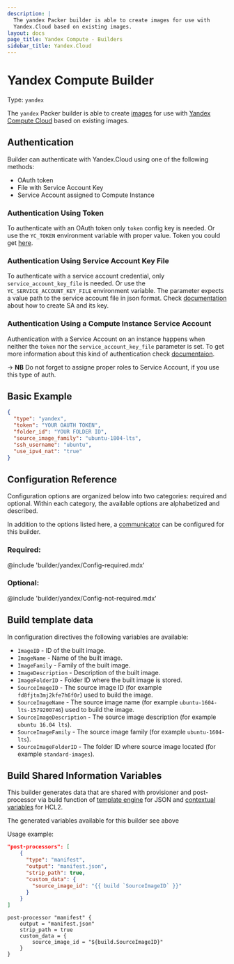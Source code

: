 ```yaml
---
description: |
  The yandex Packer builder is able to create images for use with
  Yandex.Cloud based on existing images.
layout: docs
page_title: Yandex Compute - Builders
sidebar_title: Yandex.Cloud
---
```


# Yandex Compute Builder

Type: `yandex`

The `yandex` Packer builder is able to create
[images](https://cloud.yandex.com/docs/compute/concepts/images) for use with
[Yandex Compute Cloud](https://cloud.yandex.com/docs/compute/)
based on existing images.

## Authentication

Builder can authenticate with Yandex.Cloud using one of the following methods:

- OAuth token
- File with Service Account Key
- Service Account assigned to Compute Instance

### Authentication Using Token

To authenticate with an OAuth token only `token` config key is needed.
Or use the `YC_TOKEN` environment variable with proper value. Token you could get [here](https://oauth.yandex.ru/authorize?response_type=token&client_id=1a6990aa636648e9b2ef855fa7bec2fb).

### Authentication Using Service Account Key File

To authenticate with a service account credential, only `service_account_key_file` is needed.
Or use the `YC_SERVICE_ACCOUNT_KEY_FILE` environment variable.
The parameter expects a value  path to the service account file in json format. Check [documentation](https://cloud.yandex.com/docs/cli/operations/authentication/service-account#auth-as-sa)
about how to create SA and its key.

### Authentication Using a Compute Instance Service Account

Authentication with a Service Account on an instance happens when neither the `token` nor the `service_account_key_file` parameter is set.
To get more information about this kind of authentication check [documentaion](https://cloud.yandex.com/docs/compute/operations/vm-connect/auth-inside-vm).

-> **NB** Do not forget to assigne proper roles to Service Account, if you use this type of auth.


## Basic Example

```json
{
  "type": "yandex",
  "token": "YOUR OAUTH TOKEN",
  "folder_id": "YOUR FOLDER ID",
  "source_image_family": "ubuntu-1804-lts",
  "ssh_username": "ubuntu",
  "use_ipv4_nat": "true"
}
```

## Configuration Reference

Configuration options are organized below into two categories: required and
optional. Within each category, the available options are alphabetized and
described.

In addition to the options listed here, a [communicator](/docs/templates/communicator)
can be configured for this builder.

### Required:

@include 'builder/yandex/Config-required.mdx'

### Optional:

@include 'builder/yandex/Config-not-required.mdx'


## Build template data

In configuration directives the following variables are available:

- `ImageID` - ID of the built image.
- `ImageName` - Name of the built image.
- `ImageFamily` - Family of the built image.
- `ImageDescription` - Description of the built image.
- `ImageFolderID` - Folder ID where the built image is stored.
- `SourceImageID` - The source image ID (for example `fd8fjtn3mj2kfe7h6f0r`) used to build the image.
- `SourceImageName` - The source image name (for example `ubuntu-1604-lts-1579200746`) used to build the image.
- `SourceImageDescription` - The source image description (for example `ubuntu 16.04 lts`).
- `SourceImageFamily` - The source image family (for example `ubuntu-1604-lts`).
- `SourceImageFolderID` - The folder ID where source image located (for example `standard-images`).


## Build Shared Information Variables

This builder generates data that are shared with provisioner and post-processor via build function of
[template engine](/docs/templates/engine) for JSON and [contextual variables](/docs/from-1.5/contextual-variables)
for HCL2.

The generated variables available for this builder see above

Usage example:

<Tabs>
<Tab heading="JSON">

```json
"post-processors": [
    {
      "type": "manifest",
      "output": "manifest.json",
      "strip_path": true,
      "custom_data": {
        "source_image_id": "{{ build `SourceImageID` }}"
      }
    }
]
```

</Tab>
<Tab heading="HCL2">

```hcl
post-processor "manifest" {
    output = "manifest.json"
    strip_path = true
    custom_data = {
        source_image_id = "${build.SourceImageID}"
    }
}
```

</Tab>
</Tabs>
